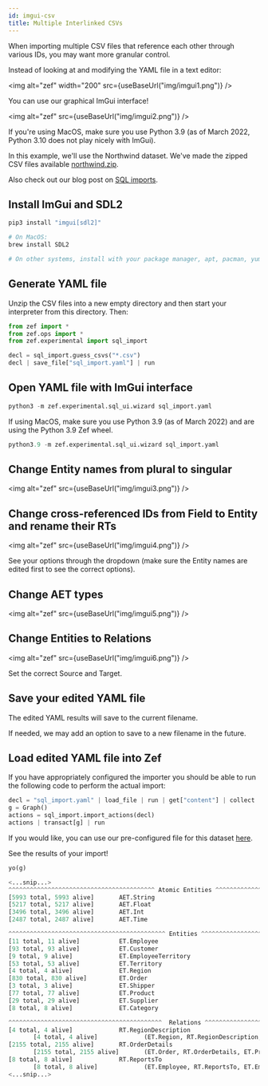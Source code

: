 ```yaml
---
id: imgui-csv
title: Multiple Interlinked CSVs
---
```



When importing multiple CSV files that reference each other through various IDs, you may want more granular control.

Instead of looking at and modifying the YAML file in a text editor:

<img alt="zef" width="200" src={useBaseUrl("img/imgui1.png")} />

You can use our graphical ImGui interface!

<img alt="zef" src={useBaseUrl("img/imgui2.png")} />

If you're using MacOS, make sure you use Python 3.9 (as of March 2022, Python 3.10 does not play nicely with ImGui).

In this example, we'll use the Northwind dataset. We've made the zipped CSV files available [northwind.zip](sql-import-files/northwind.zip).

Also check out our blog post on [SQL imports](https://zef.zefhub.io/blog/sql-import).

## Install ImGui and SDL2

```python
pip3 install "imgui[sdl2]"

# On MacOS:
brew install SDL2

# On other systems, install with your package manager, apt, pacman, yum, etc...
```

## Generate YAML file

Unzip the CSV files into a new empty directory and then start your interpreter
from this directory. Then:

```python
from zef import *
from zef.ops import *
from zef.experimental import sql_import

decl = sql_import.guess_csvs("*.csv")
decl | save_file["sql_import.yaml"] | run
```

## Open YAML file with ImGui interface

```python
python3 -m zef.experimental.sql_ui.wizard sql_import.yaml
```

If using MacOS, make sure you use Python 3.9 (as of March 2022) and are using the Python 3.9 Zef wheel.

```python
python3.9 -m zef.experimental.sql_ui.wizard sql_import.yaml
```

## Change Entity names from plural to singular

<img alt="zef" src={useBaseUrl("img/imgui3.png")} />

## Change cross-referenced IDs from Field to Entity and rename their RTs

<img alt="zef" src={useBaseUrl("img/imgui4.png")} />

See your options through the dropdown (make sure the Entity names are edited first to see the correct options).

## Change AET types

<img alt="zef" src={useBaseUrl("img/imgui5.png")} />

## Change Entities to Relations

<img alt="zef" src={useBaseUrl("img/imgui6.png")} />

Set the correct Source and Target.

## Save your edited YAML file

The edited YAML results will save to the current filename.

If needed, we may add an option to save to a new filename in the future.

## Load edited YAML file into Zef

If you have appropriately configured the importer you should be able to run the
following code to perform the actual import:

```python
decl = "sql_import.yaml" | load_file | run | get["content"] | collect
g = Graph()
actions = sql_import.import_actions(decl)
actions | transact[g] | run
```

If you would like, you can use our pre-configured file for this dataset [here](northwind_example.yaml).

See the results of your import!

```python
yo(g)

<...snip...>
^^^^^^^^^^^^^^^^^^^^^^^^^^^^^^^^^^^^^^^^^ Atomic Entities ^^^^^^^^^^^^^^^^^^^^^^^^^^^^^^^^^^^^^^^
[5993 total, 5993 alive]       AET.String
[5217 total, 5217 alive]       AET.Float
[3496 total, 3496 alive]       AET.Int
[2487 total, 2487 alive]       AET.Time

^^^^^^^^^^^^^^^^^^^^^^^^^^^^^^^^^^^^^^^^^^^^ Entities ^^^^^^^^^^^^^^^^^^^^^^^^^^^^^^^^^^^^^^^^^^^
[11 total, 11 alive]           ET.Employee
[93 total, 93 alive]           ET.Customer
[9 total, 9 alive]             ET.EmployeeTerritory
[53 total, 53 alive]           ET.Territory
[4 total, 4 alive]             ET.Region
[830 total, 830 alive]         ET.Order
[3 total, 3 alive]             ET.Shipper
[77 total, 77 alive]           ET.Product
[29 total, 29 alive]           ET.Supplier
[8 total, 8 alive]             ET.Category

^^^^^^^^^^^^^^^^^^^^^^^^^^^^^^^^^^^^^^^^^^^  Relations ^^^^^^^^^^^^^^^^^^^^^^^^^^^^^^^^^^^^^^^^^^
[4 total, 4 alive]             RT.RegionDescription
       [4 total, 4 alive]             (ET.Region, RT.RegionDescription, AET.String)
[2155 total, 2155 alive]       RT.OrderDetails
       [2155 total, 2155 alive]       (ET.Order, RT.OrderDetails, ET.Product)
[8 total, 8 alive]             RT.ReportsTo
       [8 total, 8 alive]             (ET.Employee, RT.ReportsTo, ET.Employee)
<...snip...>
```
